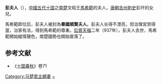 '''彭夫人'''（{{bd|||937年||catIdx=P}}），[[中國|中國]][[五代十国|五代十国]]之[[南楚|南楚]]文昭王[[馬希範|馬希範]]的夫人，[[唐朝|唐朝]][[吉州|吉州]][[刺史|刺史]]彭玕的女兒。

馬希範即位后，彭夫人被封為'''秦國順賢夫人'''。彭夫人长得不漂亮，但治理宮禁得當，治家有法，得到馬希範的尊重。[[后晋|后晋]][[天福_(后晋)|天福]]二年（937年），彭夫人去世，馬希範開始縱情聲色，南楚國勢也開始衰落了。

==参考文献==
*《[[十国春秋|十国春秋]]》卷71
{{十国皇后}}
[[Category:马楚君主嫡妻|Category:马楚君主嫡妻]]
[[Category:彭姓|~]]